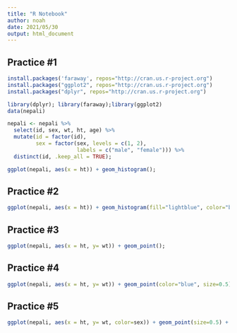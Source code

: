 ```yaml
---
title: "R Notebook"
author: noah
date: 2021/05/30
output: html_document
---
```


## Practice #1
```r
install.packages('faraway', repos="http://cran.us.r-project.org")
install.packages("ggplot2", repos="http://cran.us.r-project.org")
install.packages("dplyr", repos="http://cran.us.r-project.org")

library(dplyr); library(faraway);library(ggplot2)
data(nepali)

nepali <- nepali %>%
  select(id, sex, wt, ht, age) %>%
  mutate(id = factor(id),
         sex = factor(sex, levels = c(1, 2),
                      labels = c("male", "female"))) %>%
  distinct(id, .keep_all = TRUE);

ggplot(nepali, aes(x = ht)) + geom_histogram();
```

## Practice #2
```r
ggplot(nepali, aes(x = ht)) + geom_histogram(fill="lightblue", color="black")+ ggtitle("Height of children") + xlab("Height(cm)")+xlim(c(0,120));
```

## Practice #3
```r
ggplot(nepali, aes(x = ht, y= wt)) + geom_point();
```

## Practice #4
```r
ggplot(nepali, aes(x = ht, y= wt)) + geom_point(color="blue", size=0.5) + ggtitle("Weight versus Heigth") + xlab("Height(cm)")+ylab("Weight(kg)");
```

## Practice #5
```r
ggplot(nepali, aes(x = ht, y= wt, color=sex)) + geom_point(size=0.5) + ggtitle("Weight versus Heigth") + xlab("Height(cm)")+ylab("Weight(kg)");
```